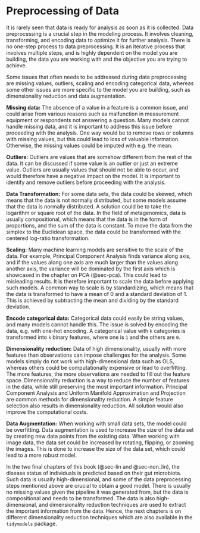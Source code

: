 # Preprocessing of Data {#sec-preprocessing}

It is rarely seen that data is ready for analysis as soon as it is collected. Data preprocessing is a crucial step in the modeling process. It involves cleaning, transforming, and encoding data to optimize it for further analysis. There is no one-step process to data preprocessing. It is an iterative process that involves multiple steps, and is highly dependent on the model you are building, the data you are working with and the objective you are trying to achieve.

Some issues that often needs to be addressed during data preprocessing are missing values, outliers, scaling and encoding categorical data, whereas some other issues are more specific to the model you are building, such as dimensionality reduction and data augmentation.

**Missing data:** The absence of a value in a feature is a common issue, and could arise from various reasons such as malfunction in measurement equipment or respondents not answering a question. Many models cannot handle missing data, and it is important to address this issue before proceeding with the analysis. One way would be to remove rows or columns with missing values, but this could lead to loss of valuable information. Otherwise, the missing values could be imputed with e.g. the mean.

**Outliers:** Outliers are values that are somehow different from the rest of the data. It can be discussed if some value is an outlier or just an extreme value. Outliers are usually values that should not be able to occur, and would therefore have a negative impact on the model. It is important to identify and remove outliers before proceeding with the analysis.

**Data Transformation:** For some data sets, the data could be skewed, which means that the data is not normally distributed, but some models assume that the data is normally distributed. A solution could be to take the logarithm or square root of the data. In the field of metagenomics, data is usually compositional, which means that the data is in the form of proportions, and the sum of the data is constant. To move the data from the simplex to the Euclidean space, the data could be transformed with the centered log-ratio transformation.

**Scaling:** Many machine learning models are sensitive to the scale of the data. For example, Principal Component Analysis finds variance along axis, and if the values along one axis are much larger than the values along another axis, the variance will be dominated by the first axis which is showcased in the chapter on PCA (@sec-pca). This could lead to misleading results. It is therefore important to scale the data before applying such models. A common way to scale is by standardizing, which means that the data is transformed to have a mean of 0 and a standard deviation of 1. This is achieved by subtracting the mean and dividing by the standard deviation.

**Encode categorical data:** Categorical data could easily be string values, and many models cannot handle this. The issue is solved by encoding the data, e.g. with one-hot encoding. A categorical value with `k` categories is transformed into `k` binary features, where one is `1` and the others are `0`.

**Dimensionality reduction:** Data of high dimensionality, usually with more features than observations can impose challenges for the analysis. Some models simply do not work with high-dimensional data such as OLS, whereas others could be computationally expensive or lead to overfitting. The more features, the more observations are needed to fill out the feature space. Dimensionality reduction is a way to reduce the number of features in the data, while still preserving the most important information. Principal Component Analysis and Uniform Manifold Approximation and Projection are common methods for dimensionality reduction. A simple feature selection also results in dimensionality reduction. All solution would also improve the computational costs.

**Data Augmentation:** When working with small data sets, the model could be overfitting. Data augmentation is used to increase the size of the data set by creating new data points from the existing data. When working with image data, the data set could be increased by rotating, flipping, or zooming the images. This is done to increase the size of the data set, which could lead to a more robust model.

In the two final chapters of this book (@sec-lin and @sec-non_lin), the disease status of individuals is predicted based on their gut microbiota. Such data is usually high-dimensional, and some of the data preprocessing steps mentioned above are crucial to obtain a good model. There is usually no missing values given the pipeline it was generated from, but the data is compositional and needs to be transformed. The data is also high-dimensional, and dimensionality reduction techniques are used to extract the important information from the data. Hence, the next chapters is on different dimensionality reduction techniques which are also available in the `tidymodels` package.